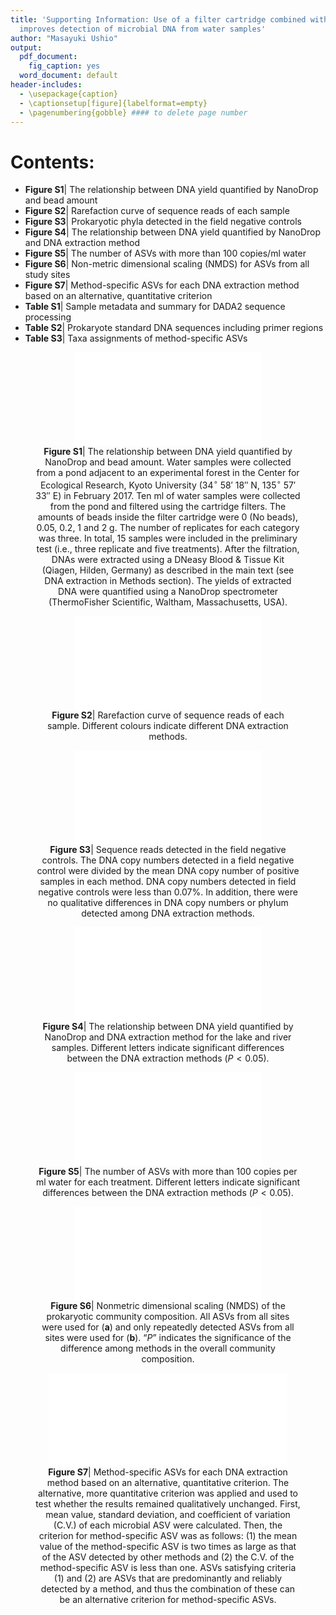 ```yaml
---
title: 'Supporting Information: Use of a filter cartridge combined with intra-cartridge bead beating
  improves detection of microbial DNA from water samples'
author: "Masayuki Ushio"
output:
  pdf_document:
    fig_caption: yes
  word_document: default
header-includes:
  - \usepackage{caption}
  - \captionsetup[figure]{labelformat=empty}
  - \pagenumbering{gobble} #### to delete page number
---
```


# Contents:
* **Figure S1**| The relationship between DNA yield quantified by NanoDrop and bead amount
* **Figure S2**| Rarefaction curve of sequence reads of each sample
* **Figure S3**| Prokaryotic phyla detected in the field negative controls
* **Figure S4**| The relationship between DNA yield quantified by NanoDrop and DNA extraction method
* **Figure S5**| The number of ASVs with more than 100 copies/ml water
* **Figure S6**| Non-metric dimensional scaling (NMDS) for ASVs from all study sites
* **Figure S7**| Method-specific ASVs for each DNA extraction method based on an alternative, quantitative criterion
* **Table S1**| Sample metadata and summary for DADA2 sequence processing
* **Table S2**| Prokaryote standard DNA sequences including primer regions
* **Table S3**| Taxa assignments of method-specific ASVs

<center>

![
**Figure S1**| The relationship between DNA yield quantified by NanoDrop and bead amount. Water samples were collected from a pond adjacent to an experimental forest in the Center for Ecological Research, Kyoto University (34$^\circ$ 58$'$ 18$''$ N, 135$^\circ$ 57$'$ 33$''$ E) in February 2017. Ten ml of water samples were collected from the pond and filtered using the cartridge filters. The amounts of beads inside the filter cartridge were 0 (No beads), 0.05, 0.2, 1 and 2 g. The number of replicates for each category was three. In total, 15 samples were included in the preliminary test (i.e., three replicate and five treatments). After the filtration, DNAs were extracted using a DNeasy\textregistered\ Blood & Tissue Kit (Qiagen, Hilden, Germany) as described in the main text (see DNA extraction in Methods section). The yields of extracted DNA were quantified using a NanoDrop spectrometer (ThermoFisher Scientific, Waltham, Massachusetts, USA).
](../0_RawFigs/RefmtFigs/FigS_Beads.pdf)

</center>

\newpage
<center>

![
**Figure S2**| Rarefaction curve of sequence reads of each sample. Different colours indicate different DNA extraction methods.
](../0_RawFigs/RefmtFigs/FigS_Rarefy.pdf)

</center>

<center>

![
**Figure S3**| Sequence reads detected in the field negative controls. The DNA copy numbers detected in a field negative control were divided by the mean DNA copy number of positive samples in each method. DNA copy numbers detected in field negative controls were less than 0.07%. In addition, there were no qualitative differences in DNA copy numbers or phylum detected among DNA extraction methods.
](../0_RawFigs/RefmtFigs/FigS_NCBarProp.pdf)

</center>

<center>

![
**Figure S4**| The relationship between DNA yield quantified by NanoDrop and DNA extraction method for the lake and river samples. Different letters indicate significant differences between the DNA extraction methods ($P < 0.05$).
](../0_RawFigs/RefmtFigs/FigS_NanoDrop.pdf)

</center>


<center>

![
**Figure S5**| The number of ASVs with more than 100 copies per ml water for each treatment. Different letters indicate significant differences between the DNA extraction methods ($P < 0.05$).
](../0_RawFigs/RefmtFigs/Fig_Div100.pdf)

</center>

<center>

![
**Figure S6**| Nonmetric dimensional scaling (NMDS) of the prokaryotic community composition. All ASVs from all sites were used for (**a**) and only repeatedly detected ASVs from all sites were used for (**b**). “$P$” indicates the significance of the difference among methods in the overall community composition.
](../0_RawFigs/RefmtFigs/Fig_NMDS2.pdf)

</center>



<center>

![
**Figure S7**| Method-specific ASVs for each DNA extraction method based on an alternative, quantitative criterion. The alternative, more quantitative criterion was applied and used to test whether the results remained qualitatively unchanged. First, mean value, standard deviation, and coefficient of variation (C.V.) of each microbial ASV were calculated. Then, the criterion for method-specific ASV was as follows: (1) the mean value of the method-specific ASV is two times as large as that of the ASV detected by other methods and (2) the C.V. of the method-specific ASV is less than one. ASVs satisfying criteria (1) and (2) are ASVs that are predominantly and reliably detected by a method, and thus the combination of these can be an alternative criterion for method-specific ASVs.
](../0_RawFigs/RefmtFigs/FigS_Rare2.pdf){width=90%}

</center>
